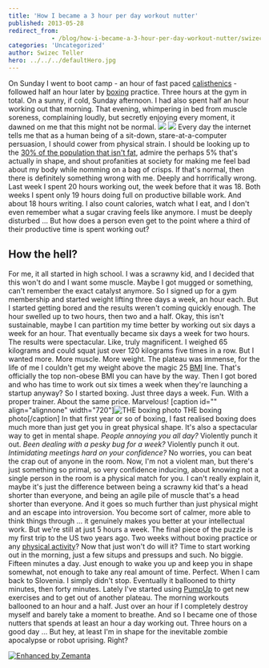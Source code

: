```yaml
---
title: 'How I became a 3 hour per day workout nutter'
published: 2013-05-28
redirect_from: 
            - /blog/how-i-became-a-3-hour-per-day-workout-nutter/swizec/6196
categories: 'Uncategorized'
author: Swizec Teller
hero: ../../../defaultHero.jpg
---
```

On Sunday I went to boot camp - an hour of fast paced [calisthenics](http://en.wikipedia.org/wiki/Calisthenics "Calisthenics") - followed half an hour later by [boxing](http://en.wikipedia.org/wiki/Boxing "Boxing") practice. Three hours at the gym in total. On a sunny, if cold, Sunday afternoon. I had also spent half an hour working out that morning. That evening, whimpering in bed from muscle soreness, complaining loudly, but secretly enjoying every moment, it dawned on me that this might not be normal. ![](https://www.filepicker.io/api/file/tAksLfZcRAmuZv2A4tIj) ![](https://www.filepicker.io/api/file/etIlPIqTRSiFoFDE4sQg) Every day the internet tells me that as a human being of a sit-down, stare-at-a-computer persuasion, I should cower from physical strain. I should be looking up to the [30% of the population that isn't fat](http://frac.org/initiatives/hunger-and-obesity/obesity-in-the-us/), admire the perhaps 5% that's actually in shape, and shout profanities at society for making me feel bad about my body while nomming on a bag of crisps. If that's normal, then there is definitely something wrong with me. Deeply and horrifically wrong. Last week I spent 20 hours working out, the week before that it was 18. Both weeks I spent only 19 hours doing full on productive billable work. And about 18 hours writing. I also count calories, watch what I eat, and I don't even remember what a sugar craving feels like anymore. I must be deeply disturbed ... But how does a person even get to the point where a third of their productive time is spent working out?

## How the hell?

For me, it all started in high school. I was a scrawny kid, and I decided that this won't do and I want some muscle. Maybe I got mugged or something, can't remember the exact catalyst anymore. So I signed up for a gym membership and started weight lifting three days a week, an hour each. But I started getting bored and the results weren't coming quickly enough. The hour swelled up to two hours, then two and a half. Okay, this isn't sustainable, maybe I can partition my time better by working out six days a week for an hour. That eventually became six days a week for two hours. The results were spectacular. Like, truly magnificent. I weighed 65 kilograms and could squat just over 120 kilograms five times in a row. But I wanted more. More muscle. More weight. The plateau was immense, for the life of me I couldn't get my weight above the magic 25 [BMI](http://en.wikipedia.org/wiki/Body_mass_index "Body mass index") line. That's officially the top non-obese BMI you can have by the way. Then I got bored and who has time to work out six times a week when they're launching a startup anyway? So I started boxing. Just three days a week. Fun. With a proper trainer. About the same price. Marvelous! \[caption id="" align="alignnone" width="720"]![THE boxing photo](http://www.omaa.org.uk/sites/default/files/Boxing-008.jpg "THE boxing photo") THE boxing photo\[/caption] In that first year or so of boxing, I fast realised boxing does much more than just get you in great physical shape. It's also a spectacular way to get in mental shape. _People annoying you all day?_ Violently punch it out. _Been dealing with a pesky bug for a week?_ Violently punch it out. _Intimidating meetings hard on your confidence?_ No worries, you can beat the crap out of anyone in the room. Now, I'm not a violent man, but there's just something so primal, so very confidence inducing, about knowing not a single person in the room is a physical match for you. I can't really explain it, maybe it's just the difference between being a scrawny kid that's a head shorter than everyone, and being an agile pile of muscle that's a head shorter than everyone. And it goes so much further than just physical might and an escape into introversion. You become sort of calmer, more able to think things through ... it genuinely makes you better at your intellectual work. But we're still at just 5 hours a week. The final piece of the puzzle is my first trip to the US two years ago. Two weeks without boxing practice or any [physical activity](http://en.wikipedia.org/wiki/Physical_exercise "Physical exercise")? Now that just won't do will it? Time to start working out in the morning, just a few situps and pressups and such. No biggie. Fifteen minutes a day. Just enough to wake you up and keep you in shape somewhat, not enough to take any real amount of time. Perfect. When I cam back to Slovenia. I simply didn't stop. Eventually it ballooned to thirty minutes, then forty minutes. Lately I've started using [PumpUp](http://pumpup.co/) to get new exercises and to get out of another plateau. The morning workouts ballooned to an hour and a half. Just over an hour if I completely destroy myself and barely take a moment to breathe. And so I became one of those nutters that spends at least an hour a day working out. Three hours on a good day ... But hey, at least I'm in shape for the inevitable zombie apocalypse or robot uprising. Right?

[![Enhanced by Zemanta](http://img.zemanta.com/zemified_e.png?x-id=4e72e8c8-dd1e-4284-bed2-f6bbaec992ac)](http://www.zemanta.com/?px "Enhanced by Zemanta")
